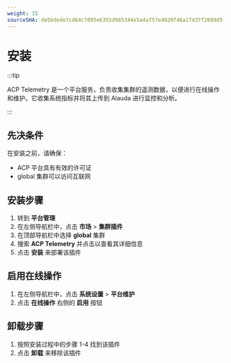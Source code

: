 ```yaml
---
weight: 15
sourceSHA: de5bdede7cd64c7095e6355d985344e5a4af57e4028f46a1fd37f2689d5f3401
---
```


# 安装

:::tip

ACP Telemetry 是一个平台服务，负责收集集群的遥测数据，以便进行在线操作和维护。它收集系统指标并将其上传到 Alauda 进行监控和分析。

:::

## 先决条件

在安装之前，请确保：

- ACP 平台具有有效的许可证
- global 集群可以访问互联网

## 安装步骤

1. 转到 **平台管理**
2. 在左侧导航栏中，点击 **市场** > **集群插件**
3. 在顶部导航栏中选择 **global** 集群
4. 搜索 **ACP Telemetry** 并点击以查看其详细信息
5. 点击 **安装** 来部署该插件

## 启用在线操作

1. 在左侧导航栏中，点击 **系统设置** > **平台维护**
2. 点击 **在线操作** 右侧的 **启用** 按钮

## 卸载步骤

1. 按照安装过程中的步骤 1-4 找到该插件
2. 点击 **卸载** 来移除该插件
